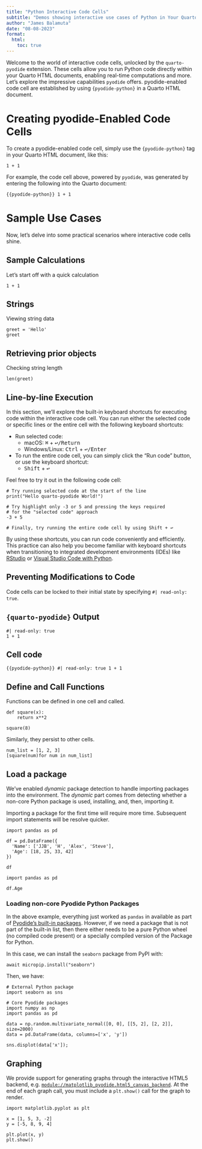 ```yaml
---
title: "Python Interactive Code Cells"
subtitle: "Demos showing interactive use cases of Python in Your Quarto Documents"
author: "James Balamuta"
date: "08-08-2023"
format: 
  html:
    toc: true
---
```


Welcome to the world of interactive code cells, unlocked by the `quarto-pyodide` extension. 
These cells allow you to run Python code directly within your Quarto HTML documents, enabling real-time computations and more. Let's explore the impressive capabilities `pyodide` offers.
pyodide-enabled code cell are established by using `{pyodide-python}` in a Quarto HTML document.

# Creating pyodide-Enabled Code Cells

To create a pyodide-enabled code cell, simply use the `{pyodide-python}` tag in your Quarto HTML document, like this:

```pyodide-python
1 + 1
```

For example, the code cell above, powered by `pyodide`, was generated by entering the following into the Quarto document:

```{{pyodide-python}}
1 + 1
```

# Sample Use Cases

Now, let's delve into some practical scenarios where interactive code cells shine.

## Sample Calculations

Let's start off with a quick calculation 

```pyodide-python
1 + 1
```

## Strings

Viewing string data

```pyodide-python
greet = 'Hello'
greet
```

## Retrieving prior objects

Checking string length

```pyodide-python
len(greet)
```


## Line-by-line Execution

In this section, we'll explore the built-in keyboard shortcuts for executing code within the interactive code cell. You can run either the selected code or specific lines or the entire cell with the following keyboard shortcuts:

- Run selected code:
  - macOS: <kbd>⌘</kbd> + <kbd>↩/Return</kbd>
  - Windows/Linux: <kbd>Ctrl</kbd> + <kbd>↩/Enter</kbd>

- To run the entire code cell, you can simply click the "Run code" button, or use the keyboard shortcut:
  - <kbd>Shift</kbd> + <kbd>↩</kbd>

Feel free to try it out in the following code cell:

```pyodide-python
# Try running selected code at the start of the line
print("Hello quarto-pyodide World!")

# Try highlight only -3 or 5 and pressing the keys required
# for the "selected code" approach
-3 + 5

# Finally, try running the entire code cell by using Shift + ↩
```

By using these shortcuts, you can run code conveniently and efficiently. This practice can also help you become familiar with keyboard shortcuts when transitioning to integrated development environments (IDEs) like [RStudio](https://posit.co/products/open-source/rstudio/) or [Visual Studio Code with Python](https://code.visualstudio.com/docs/languages/python).


## Preventing Modifications to Code

Code cells can be locked to their initial state by specifying `#| read-only: true`. 

::: {.panel-tabset}
## `{quarto-pyodide}` Output

```pyodide-python
#| read-only: true
1 + 1
```

## Cell code

```{{pyodide-python}}
#| read-only: true
1 + 1
```
:::


## Define and Call Functions

Functions can be defined in one cell and called. 

```pyodide-python
def square(x):
    return x**2

square(8)
```

Similarly, they persist to other cells.

```pyodide-python
num_list = [1, 2, 3]
[square(num)for num in num_list]
```


## Load a package

We've enabled _dynamic_ package detection to handle importing packages into the environment. The _dynamic_ part comes from detecting whether a non-core Python package is used, installing, and, then, importing it.

:::{.callout-note}
Importing a package for the first time will require more time. Subsequent import statements will be resolve quicker.
:::

```pyodide-python
import pandas as pd

df = pd.DataFrame({
  'Name': ['JJB', 'H', 'Alex', 'Steve'],
  'Age': [18, 25, 33, 42]
})

df
```

```pyodide-python
import pandas as pd 

df.Age
```

### Loading non-core Pyodide Python Packages

In the above example, everything just worked as `pandas` in available as part of [Pyodide's built-in packages](https://pyodide.org/en/stable/usage/packages-in-pyodide.html). However, if we need a package that is not part of the built-in list, then there either needs to be a pure Python wheel (no compiled code present) or a specially compiled version of the Package for Python. 

In this case, we can install the `seaborn` package from PyPI with: 

```pyodide-python
await micropip.install("seaborn")
```

Then, we have: 

```pyodide-python
# External Python package
import seaborn as sns

# Core Pyodide packages
import numpy as np 
import pandas as pd 

data = np.random.multivariate_normal([0, 0], [[5, 2], [2, 2]], size=2000)
data = pd.DataFrame(data, columns=['x', 'y'])

sns.displot(data['x']);
```

## Graphing

We provide support for generating graphs through the interactive HTML5 backend, e.g. [`module://matplotlib_pyodide.html5_canvas_backend`](https://github.com/pyodide/matplotlib-pyodide). At the end of each graph call, you must include a `plt.show()` call for the graph to render.

```pyodide-python
import matplotlib.pyplot as plt

x = [1, 5, 3, -2]
y = [-5, 8, 9, 4]

plt.plot(x, y)
plt.show()
```
